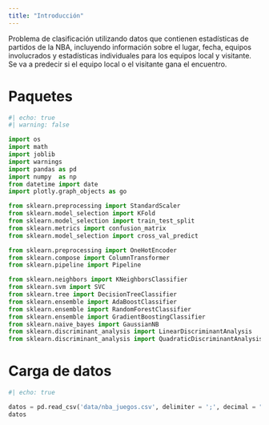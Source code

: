 ```yaml
---
title: "Introducción"
---
```


Problema de clasificación utilizando datos que contienen estadísticas de partidos de la NBA, incluyendo información sobre el lugar, fecha, equipos involucrados y estadísticas individuales para los equipos local y visitante. Se va a predecir si el equipo local o el visitante gana el encuentro.

# Paquetes

```python
#| echo: true
#| warning: false

import os
import math
import joblib
import warnings
import pandas as pd
import numpy  as np
from datetime import date
import plotly.graph_objects as go

from sklearn.preprocessing import StandardScaler
from sklearn.model_selection import KFold
from sklearn.model_selection import train_test_split
from sklearn.metrics import confusion_matrix
from sklearn.model_selection import cross_val_predict

from sklearn.preprocessing import OneHotEncoder
from sklearn.compose import ColumnTransformer
from sklearn.pipeline import Pipeline

from sklearn.neighbors import KNeighborsClassifier
from sklearn.svm import SVC
from sklearn.tree import DecisionTreeClassifier
from sklearn.ensemble import AdaBoostClassifier
from sklearn.ensemble import RandomForestClassifier
from sklearn.ensemble import GradientBoostingClassifier
from sklearn.naive_bayes import GaussianNB
from sklearn.discriminant_analysis import LinearDiscriminantAnalysis
from sklearn.discriminant_analysis import QuadraticDiscriminantAnalysis
```

# Carga de datos

```python
#| echo: true

datos = pd.read_csv('data/nba_juegos.csv', delimiter = ';', decimal = ".")
datos
```
